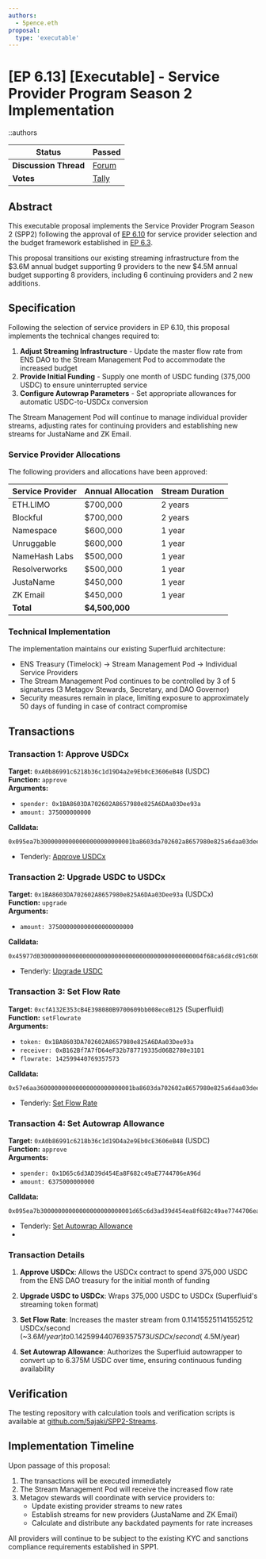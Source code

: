 ```yaml
---
authors:
  - 5pence.eth
proposal:
  type: 'executable'
---
```


# [EP 6.13] [Executable] - Service Provider Program Season 2 Implementation

::authors

| **Status**            | Passed                                                                                                                        |
| --------------------- | ----------------------------------------------------------------------------------------------------------------------------- |
| **Discussion Thread** | [Forum](https://discuss.ens.domains/t/20971)           |
| **Votes**             | [Tally](https://www.tally.xyz/gov/ens/proposal/6325634497264265012626716784077918930541180346289202027480596910133312093648) |

## Abstract

This executable proposal implements the Service Provider Program Season 2 (SPP2) following the approval of [EP 6.10](https://www.tally.xyz/gov/ens/proposal/50462913323863149622798490468303951055439459905477651666479638328507088159695) for service provider selection and the budget framework established in [EP 6.3](https://www.tally.xyz/gov/ens/proposal/45863606498975303062952719073086674668061306651606831273917754523416516421073).

This proposal transitions our existing streaming infrastructure from the $3.6M annual budget supporting 9 providers to the new $4.5M annual budget supporting 8 providers, including 6 continuing providers and 2 new additions.

## Specification

Following the selection of service providers in EP 6.10, this proposal implements the technical changes required to:

1. **Adjust Streaming Infrastructure** - Update the master flow rate from ENS DAO to the Stream Management Pod to accommodate the increased budget
2. **Provide Initial Funding** - Supply one month of USDC funding (375,000 USDC) to ensure uninterrupted service
3. **Configure Autowrap Parameters** - Set appropriate allowances for automatic USDC-to-USDCx conversion

The Stream Management Pod will continue to manage individual provider streams, adjusting rates for continuing providers and establishing new streams for JustaName and ZK Email.

### Service Provider Allocations

The following providers and allocations have been approved:

| Service Provider | Annual Allocation | Stream Duration |
| ---------------- | ----------------- | --------------- |
| ETH.LIMO         | $700,000          | 2 years         |
| Blockful         | $700,000          | 2 years         |
| Namespace        | $600,000          | 1 year          |
| Unruggable       | $600,000          | 1 year          |
| NameHash Labs    | $500,000          | 1 year          |
| Resolverworks    | $500,000          | 1 year          |
| JustaName        | $450,000          | 1 year          |
| ZK Email         | $450,000          | 1 year          |
| **Total**        | **$4,500,000**    |                 |

### Technical Implementation

The implementation maintains our existing Superfluid architecture:

- ENS Treasury (Timelock) → Stream Management Pod → Individual Service Providers
- The Stream Management Pod continues to be controlled by 3 of 5 signatures (3 Metagov Stewards, Secretary, and DAO Governor)
- Security measures remain in place, limiting exposure to approximately 50 days of funding in case of contract compromise

## Transactions

### Transaction 1: Approve USDCx

**Target:** `0xA0b86991c6218b36c1d19D4a2e9Eb0cE3606eB48` (USDC)  
**Function:** `approve`  
**Arguments:**

- `spender: 0x1BA8603DA702602A8657980e825A6DAa03Dee93a`
- `amount: 375000000000`

**Calldata:**

```
0x095ea7b30000000000000000000000001ba8603da702602a8657980e825a6daa03dee93a000000000000000000000000000000000000000000000000000000000574fbde600
```

- Tenderly: [Approve USDCx](https://www.tdly.co/shared/simulation/2207ca50-6804-4e33-be61-4181ecd3f8e5)

### Transaction 2: Upgrade USDC to USDCx

**Target:** `0x1BA8603DA702602A8657980e825A6DAa03Dee93a` (USDCx)  
**Function:** `upgrade`  
**Arguments:**

- `amount: 375000000000000000000000`

**Calldata:**

```
0x45977d03000000000000000000000000000000000000000000004f68ca6d8cd91c600000
```

- Tenderly: [Upgrade USDC](https://www.tdly.co/shared/simulation/6abf821b-779e-429b-b8dd-707b71360687)

### Transaction 3: Set Flow Rate

**Target:** `0xcfA132E353cB4E398080B9700609bb008eceB125` (Superfluid)  
**Function:** `setFlowrate`  
**Arguments:**

- `token: 0x1BA8603DA702602A8657980e825A6DAa03Dee93a`
- `receiver: 0xB162Bf7A7fD64eF32b787719335d06B2780e31D1`
- `flowrate: 142599440769357573`

**Calldata:**

```
0x57e6aa360000000000000000000000001ba8603da702602a8657980e825a6daa03dee93a000000000000000000000000b162bf7a7fd64ef32b787719335d06b2780e31d100000000000000000000000000000000000000000000000001fa9d6f943a1705
```

- Tenderly: [Set Flow Rate](https://www.tdly.co/shared/simulation/9dd3a70d-cec4-4fac-88cf-9362fda170fc)

### Transaction 4: Set Autowrap Allowance

**Target:** `0xA0b86991c6218b36c1d19D4a2e9Eb0cE3606eB48` (USDC)  
**Function:** `approve`  
**Arguments:**

- `spender: 0x1D65c6d3AD39d454Ea8F682c49aE7744706eA96d`
- `amount: 6375000000000`

**Calldata:**

```
0x095ea7b30000000000000000000000001d65c6d3ad39d454ea8f682c49ae7744706ea96d000000000000000000000000000000000000000000000000000005cc4b9c4600
```

- Tenderly: [Set Autowrap Allowance](https://www.tdly.co/shared/simulation/e192ea31-145c-4d50-9632-1342267f5b8b)
-

### Transaction Details

1. **Approve USDCx**: Allows the USDCx contract to spend 375,000 USDC from the ENS DAO treasury for the initial month of funding

2. **Upgrade USDC to USDCx**: Wraps 375,000 USDC to USDCx (Superfluid's streaming token format)

3. **Set Flow Rate**: Increases the master stream from 0.114155251141552512 USDCx/second (~$3.6M/year) to 0.142599440769357573 USDCx/second (~$4.5M/year)

4. **Set Autowrap Allowance**: Authorizes the Superfluid autowrapper to convert up to 6.375M USDC over time, ensuring continuous funding availability

## Verification

The testing repository with calculation tools and verification scripts is available at [github.com/5ajaki/SPP2-Streams](https://github.com/5ajaki/SPP2-Streams).

## Implementation Timeline

Upon passage of this proposal:

1. The transactions will be executed immediately
2. The Stream Management Pod will receive the increased flow rate
3. Metagov stewards will coordinate with service providers to:
   - Update existing provider streams to new rates
   - Establish streams for new providers (JustaName and ZK Email)
   - Calculate and distribute any backdated payments for rate increases

All providers will continue to be subject to the existing KYC and sanctions compliance requirements established in SPP1.
